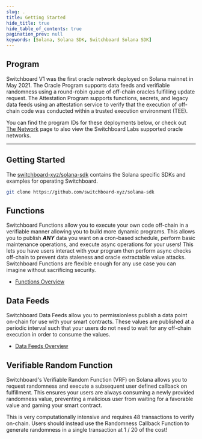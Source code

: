 ```yaml
---
slug: .
title: Getting Started
hide_title: true
hide_table_of_contents: true
pagination_prev: null
keywords: [Solana, Solana SDK, Switchboard Solana SDK]
---
```



<SdkPageSidebar sdk="solana">

## Program

Switchboard V1 was the first oracle network deployed on Solana mainnet in
May 2021. The Oracle Program supports data feeds and verifiable randomness using
a round-robin queue of off-chain oracles fulfilling update request. The
Attestation Program supports functions, secrets, and legacy data feeds using an
attestation service to verify that the execution of off-chain code was conducted
within a trusted execution environment (TEE).

You can find the program IDs for these deployments below, or check out
[The Network](/network) page to also view the Switchboard Labs supported oracle
networks.

<SolanaAddresses disableTestnet />

<hr />

## Getting Started

The [switchboard-xyz/solana-sdk](https://github.com/switchboard-xyz/solana-sdk)
contains the Solana specific SDKs and examples for operating Switchboard.

```bash
git clone https://github.com/switchboard-xyz/solana-sdk
```

## Functions

Switchboard Functions allow you to execute your own code off-chain in a
verifiable manner allowing you to build more dynamic programs. This allows you
to publish **_ANY_** data you want on a cron-based schedule, perform basic
maintenance operations, and execute async operations for your users! This lets
you have users interact with your program then perform async checks off-chain to
prevent data staleness and oracle extractable value attacks. Switchboard
Functions are flexible enough for any use case you can imagine without
sacrificing security.

- [Functions Overview](/functions)

## Data Feeds

Switchboard Data Feeds allow you to permissionless publish a data point on-chain
for use with your smart contracts. These values are published at a periodic
interval such that your users do not need to wait for any off-chain execution in
order to consume the values.

- [Data Feeds Overview](/feeds)

## Verifiable Random Function

Switchboard's Verifiable Random Function (VRF) on Solana allows you to request
randomness and execute a subsequent user defined callback on fulfillment. This
ensures your users are always consuming a newly provided randomness value,
preventing a malicious user from waiting for a favorable value and gaming your
smart contract.

This is very computationally intensive and requires 48 transactions to verify
on-chain. Users should instead use the Randomness Callback Function to generate
randomness in a single transaction at <span>1 / 20</span> of the cost!

</SdkPageSidebar>
